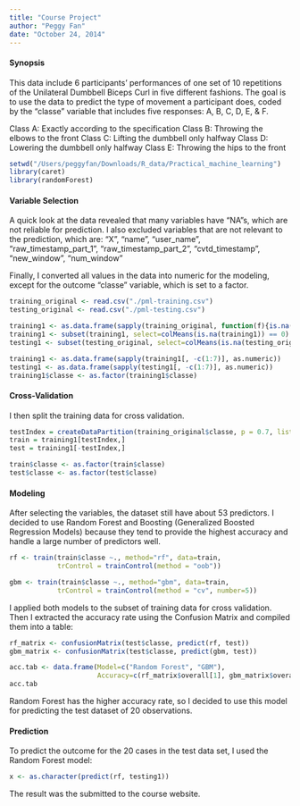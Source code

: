 ```yaml
---
title: "Course Project"
author: "Peggy Fan"
date: "October 24, 2014"
---
```


#### Synopsis
This data include 6 participants' performances of one set of 10 repetitions of the Unilateral Dumbbell Biceps Curl in five different fashions. The goal is to use the data to predict the type of movement a participant does, coded by the "classe" variable that includes five responses: A, B, C, D, E, & F.

Class A: Exactly according to the specification
Class B: Throwing the elbows to the front
Class C: Lifting the dumbbell only halfway
Class D: Lowering the dumbbell only halfway
Class E: Throwing the hips to the front

```r
setwd("/Users/peggyfan/Downloads/R_data/Practical_machine_learning")
library(caret)
library(randomForest)
```

#### Variable Selection
A quick look at the data revealed that many variables have "NA"s, which are not reliable for prediction. I also excluded variables that are not relevant to the prediction, which are: "X", "name", "user_name", "raw_timestamp_part_1", "raw_timestamp_part_2", "cvtd_timestamp", "new_window", "num_window"

Finally, I converted all values in the data into numeric for the modeling, except for the outcome "classe" variable, which is set to a factor.

```r
training_original <- read.csv("./pml-training.csv")
testing_original <- read.csv("./pml-testing.csv")

training1 <- as.data.frame(sapply(training_original, function(f){is.na(f)<-which(f == '');f}))
training1 <- subset(training1, select=colMeans(is.na(training1)) == 0) 
testing1 <- subset(testing_original, select=colMeans(is.na(testing_original)) == 0) 

training1 <- as.data.frame(sapply(training1[, -c(1:7)], as.numeric))
testing1 <- as.data.frame(sapply(testing1[, -c(1:7)], as.numeric))
training1$classe <- as.factor(training1$classe)

```

#### Cross-Validation
I then split the training data for cross validation.

```r
testIndex = createDataPartition(training_original$classe, p = 0.7, list=F)
train = training1[testIndex,]
test = training1[-testIndex,]

train$classe <- as.factor(train$classe)
test$classe <- as.factor(test$classe)
```

#### Modeling
After selecting the variables, the dataset still have about 53 predictors. I decided to use Random Forest and Boosting (Generalized Boosted Regression Models) because they tend to provide the highest accuracy and handle a large number of predictors well.

```r
rf <- train(train$classe ~., method="rf", data=train, 
            trControl = trainControl(method = "oob"))

gbm <- train(train$classe ~., method="gbm", data=train, 
            trControl = trainControl(method = "cv", number=5))
```

I applied both models to the subset of training data for cross validation. Then I extracted the accuracy rate using the Confusion Matrix and compiled them into a table:

```r
rf_matrix <- confusionMatrix(test$classe, predict(rf, test))
gbm_matrix <- confusionMatrix(test$classe, predict(gbm, test))

```

```r
acc.tab <- data.frame(Model=c("Random Forest", "GBM"),
                      Accuracy=c(rf_matrix$overall[1], gbm_matrix$overall[1]))
acc.tab
```

Random Forest has the higher accuracy rate, so I decided to use this model for predicting the test dataset of 20 observations.

#### Prediction 

To predict the outcome for the 20 cases in the test data set, I used the Random Forest model:

```r
x <- as.character(predict(rf, testing1))
```

The result was the submitted to the course website.